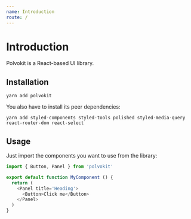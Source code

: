 ```yaml
---
name: Introduction
route: /
---
```


# Introduction

Polvokit is a React-based UI library.

## Installation

```
yarn add polvokit
```

You also have to install its peer dependencies:

```
yarn add styled-components styled-tools polished styled-media-query react-router-dom react-select
```

## Usage

Just import the components you want to use from the library:

```js
import { Button, Panel } from 'polvokit'

export default function MyComponent () {
  return (
    <Panel title='Heading'>
      <Button>Click me</Button>
    </Panel>
  )
}
```

